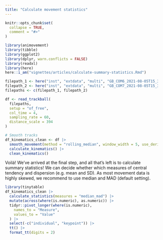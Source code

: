 ```yaml
---
title: "Calculate movement statistics"
---
```


```r
knitr::opts_chunk$set(
  collapse = TRUE,
  comment = "#>"
)
```

```r
library(animovement)
library(tibble)
library(ggplot2)
library(dplyr, warn.conflicts = FALSE)
library(readxl)
library(here)
here::i_am("vignettes/articles/calculate-summary-statistics.Rmd")
```

```r
filepath_1 <- here("inst", "extdata", "multi", "GB_COM6_2021-08-05T15_37_55.csv")
filepath_2 <- here("inst", "extdata", "multi", "GB_COM7_2021-08-05T15_37_55.csv")
filepaths <- c(filepath_1, filepath_2)

df <- read_trackball(
  filepaths,
  setup = "of_free",
  col_time = 4,
  sampling_rate = 60,
  distance_scale = 394
)

# Smooth tracks
df_kinematics_clean <- df |>
  smooth_movement(method = "rolling_median", window_width = 5, use_derivatives = TRUE) |>
  calculate_kinematics() |>
  clean_kinematics()
```

Voilá! We've arrived at the final step, and all that's left is to calculate summary statistics! We can decide whether which measures of central tendency and dispersion (e.g. mean and SD). As most movement data is highly skewed, we  recommend to use median and MAD (default setting).

```r
library(tinytable)
df_kinematics_clean |>
  calculate_statistics(measures = "median_mad") |> 
  mutate(across(where(is.numeric), as.numeric)) |>
  tidyr::pivot_longer(where(is.numeric),
    names_to = "Measure",
    values_to = "Value"
  ) |> 
  select(-c("individual", "keypoint")) |> 
  tt() |>
  format_tt(digits = 2)
```


